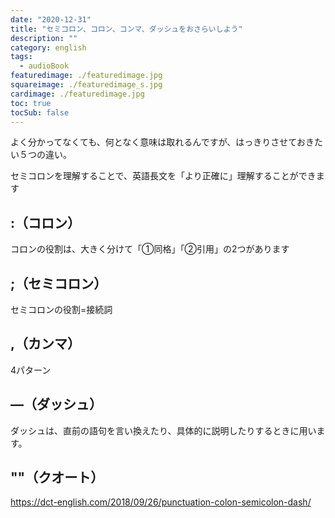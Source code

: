 ```yaml
---
date: "2020-12-31"
title: "セミコロン、コロン、コンマ、ダッシュをおさらいしよう"
description: ""
category: english
tags:
  - audioBook
featuredimage: ./featuredimage.jpg
squareimage: ./featuredimage_s.jpg
cardimage: ./featuredimage.jpg
toc: true
tocSub: false
---
```


よく分かってなくても、何となく意味は取れるんですが、はっきりさせておきたい５つの違い。

セミコロンを理解することで、英語長文を「より正確に」理解することができます

## :（コロン）

コロンの役割は、大きく分けて「①同格」「②引用」の2つがあります

## ;（セミコロン）

セミコロンの役割=接続詞

## ,（カンマ）

4パターン

## —（ダッシュ）

ダッシュは、直前の語句を言い換えたり、具体的に説明したりするときに用います。

## ""（クオート）

https://dct-english.com/2018/09/26/punctuation-colon-semicolon-dash/
